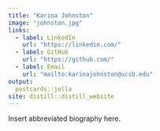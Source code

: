 ```yaml
---
title: "Karina Johnston"
image: "johnston.jpg"
links:
  - label: LinkedIn
    url: "https://linkedin.com/"
  - label: GitHub
    url: "https://github.com/"
  - label: Email
    url: "mailto:karinajohnston@ucsb.edu"
output:
  postcards::jolla
site: distill::distill_website
---
```

 
Insert abbreviated biography here.
